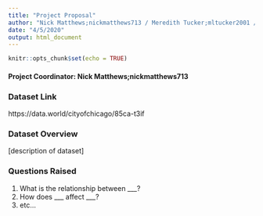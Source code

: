 ```yaml
---
title: "Project Proposal"
author: "Nick Matthews;nickmatthews713 / Meredith Tucker;mltucker2001 / Jian Lee;jiankailee / Michael Zaino;mzaino16"
date: "4/5/2020"
output: html_document
---
```


```r
knitr::opts_chunk$set(echo = TRUE)
```

#### **Project Coordinator**: Nick Matthews;nickmatthews713

### Dataset Link  
https://data.world/cityofchicago/85ca-t3if

### Dataset Overview  
[description of dataset]  

### Questions Raised  
1) What is the relationship between ___?
2) How does ___ affect ___?
3) etc...



